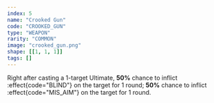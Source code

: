 ```yaml
---
index: 5
name: "Crooked Gun"
code: "CROOKED_GUN"
type: "WEAPON"
rarity: "COMMON"
image: "crooked_gun.png"
shape: [[1, 1, 1]]
tags: []
---
```


Right after casting a 1-target Ultimate, **50%** chance to inflict :effect{code="BLIND"} on the target for 1 round; **50%** chance to inflict :effect{code="MIS_AIM"} on the target for 1 round.